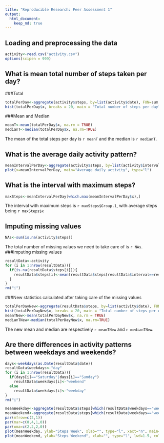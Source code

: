 ```yaml
---
title: "Reproducible Research: Peer Assessment 1"
output: 
  html_document:
    keep_md: true
---
```



## Loading and preprocessing the data
```r
activity<-read.csv("activity.csv")
options(scipen = 999)
```


## What is mean total number of steps taken per day?
###Total
```r
totalPerDay<-aggregate(activity$steps, by=list(activity$date), FUN=sum, na.rm=TRUE)
hist(totalPerDay$x, breaks = 20, main = "Total number of steps per day", xlab = "Number of steps")
```

###Mean and Median

```r
meanT<-mean(totalPerDay$x, na.rm = TRUE)
medianT<-median(totalPerDay$x, na.rm=TRUE)
```
The mean of the total steps per day is `r meanT` and the median is `r medianT`.

## What is the average daily activity pattern?
```r
meanIntervalPerDay<-aggregate(activity$steps, by=list(activity$interval), FUN=mean, na.rm=TRUE)
plot(x=meanIntervalPerDay, main="Average daily activity", type="l")
```

## What is the interval with maximum steps?
```r
maxSteps<-meanIntervalPerDay[which.max(meanIntervalPerDay$x),]
```
The interval with maximum steps is `r maxSteps$Group.1`, with average steps being `r maxSteps$x`

## Imputing missing values
```r
NAs<-sum(is.na(activity$steps))
```
The total number of missing values we need to take care of is `r NAs`.
###Imputing missing values

```r
resultData<-activity
for (i in 1:nrow(resultData)){
  if(is.na(resultData$steps[i])){
    resultData$steps[i]<-mean(resultData$steps[resultData$interval==resultData$interval[i]], na.rm = TRUE)
  }
}
rm("i")
```

###New statistics calculated after taking care of the missing values

```r
totalPerDayNew<-aggregate(resultData$steps, by=list(activity$date), FUN=sum)
hist(totalPerDayNew$x, breaks = 20, main = "Total number of steps per day", xlab = "Number of steps")
meanTNew<-mean(totalPerDayNew$x, na.rm = TRUE)
medianTNew<-median(totalPerDayNew$x, na.rm=TRUE)
```
The new mean and median are respectively `r meanTNew` and `r medianTNew`.


## Are there differences in activity patterns between weekdays and weekends?

```r
days<-weekdays(as.Date(resultData$date))
resultData$weekdays<-"day"
for (i in 1:nrow(resultData)){
  if(days[i]=="Saturday"|days[i]=="Sunday")
    resultData$weekdays[i]<-"weekend"
  else
    resultData$weekdays[i]<-"weekday"
}
rm("i")
```


```r
meanWeekday<-aggregate(resultData$steps[which(resultData$weekdays=="weekday")], by=list(resultData$interval[which(resultData$weekdays=="weekday")]), FUN=mean)
meanWeekend<-aggregate(resultData$steps[which(resultData$weekdays=="weekend")], by=list(resultData$interval[which(resultData$weekdays=="weekend")]), FUN=mean)
par(mfrow=c(2,1))
par(mar=c(0,4,1,0))
par(oma=c(2,2,2,0))
plot(meanWeekday, ylab="Steps Week", xlab="", type="l", xaxt="n", main="Activity during the week and the weekend", lwd=1.5, col="darkgreen")
plot(meanWeekend, ylab="Steps Weekend", xlab="", type="l", lwd=1.5, col="darkblue")
```
